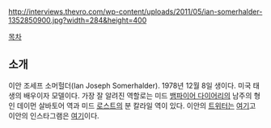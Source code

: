 http://interviews.thevro.com/wp-content/uploads/2011/05/ian-somerhalder-1352850900.jpg?width=284&height=400

[[목차]]
== 소개 ==
이안 조세프 소머헐더(Ian Joseph Somerhalder). 1978년 12월 8일 생이다. 미국 태생의 배우이자 모델이다. 가장 잘 알려진 역할로는 미드 [[뱀파이어 다이어리]]의 남주의 형인 데이먼 살바토어 역과 미드 [[로스트]]의 분 칼라일 역이 있다. 
이안의 [[트위터]]는 [https://twitter.com/iansomerhalder 여기]고 이안의 인스타그램은 [http://instagram.com/iansomerhalder 여기]이다. 

